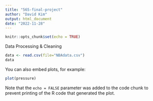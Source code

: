 ```yaml
---
title: "565-final-project"
author: "David Kim"
output: html_document
date: "2022-11-28"
---
```


```r
knitr::opts_chunk$set(echo = TRUE)
```

Data Processing & Cleaning
```r
data <- read.csv(file="NBAdata.csv")
data
 ```

You can also embed plots, for example:

```r
plot(pressure)
```

Note that the `echo = FALSE` parameter was added to the code chunk to prevent printing of the R code that generated the plot.
